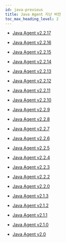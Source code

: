 ```yaml
---
id: java-previous
title: Java Agent 지난 버전
toc_max_heading_level: 2
---
```


* [Java Agent v2.2.17](java-2_2_17)

* [Java Agent v2.2.16](java-2_2_16)

* [Java Agent v2.2.15](java-2_2_15)

* [Java Agent v2.2.14](java-2_2_14)

* [Java Agent v2.2.13](java-2_2_13)

* [Java Agent v2.2.12](java-2_2_12)

* [Java Agent v2.2.11](java-2_2_11)

* [Java Agent v2.2.10](java-2_2_10)

* [Java Agent v2.2.9](java-2_2_9)

* [Java Agent v2.2.8](java-2_2_8)

* [Java Agent v2.2.7](java-2_2_7)

* [Java Agent v2.2.6](java-2_2_6)

* [Java Agent v2.2.5](java-2_2_5)

* [Java Agent v2.2.4](java-2_2_4)

* [Java Agent v2.2.3](java-2_2_3)

* [Java Agent v2.2.2](java-2_2_2)

* [Java Agent v2.2.0](java-2_2_0)

* [Java Agent v2.1.3](java-2_1_3)

* [Java Agent v2.1.2](java-2_1_2)

* [Java Agent v2.1.1](java-2_1_1)

* [Java Agent v2.1.0](java-2_1_0)

* [Java Agent v2.0](java-2_0)